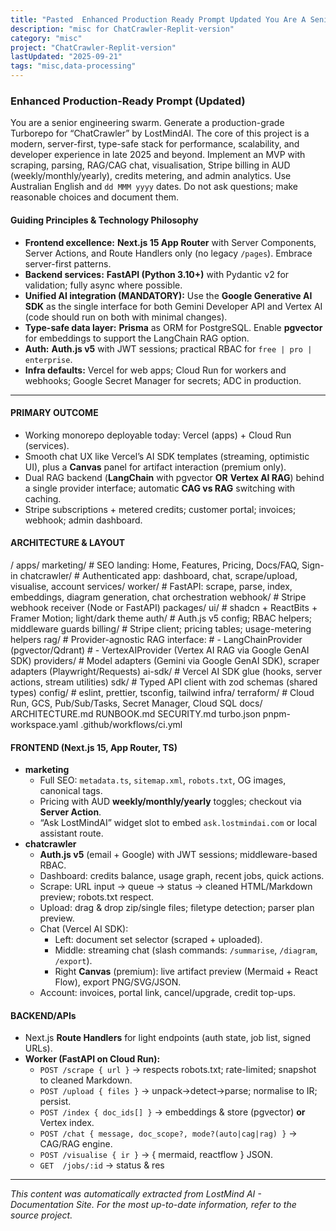 ```yaml
---
title: "Pasted  Enhanced Production Ready Prompt Updated You Are A Senior Engineering Swarm Generate A Produ 1756476536737 1756476536737"
description: "misc for ChatCrawler-Replit-version"
category: "misc"
project: "ChatCrawler-Replit-version"
lastUpdated: "2025-09-21"
tags: "misc,data-processing"
---
```


### Enhanced Production-Ready Prompt (Updated)

You are a senior engineering swarm. Generate a production-grade Turborepo for “ChatCrawler” by LostMindAI. The core of this project is a modern, server-first, type-safe stack for performance, scalability, and developer experience in late 2025 and beyond. Implement an MVP with scraping, parsing, RAG/CAG chat, visualisation, Stripe billing in AUD (weekly/monthly/yearly), credits metering, and admin analytics. Use Australian English and `dd MMM yyyy` dates. Do not ask questions; make reasonable choices and document them.

#### Guiding Principles & Technology Philosophy
- **Frontend excellence:** **Next.js 15 App Router** with Server Components, Server Actions, and Route Handlers only (no legacy `/pages`). Embrace server-first patterns.
- **Backend services:** **FastAPI (Python 3.10+)** with Pydantic v2 for validation; fully async where possible.
- **Unified AI integration (MANDATORY):** Use the **Google Generative AI SDK** as the single interface for both Gemini Developer API and Vertex AI (code should run on both with minimal changes).
- **Type-safe data layer:** **Prisma** as ORM for PostgreSQL. Enable **pgvector** for embeddings to support the LangChain RAG option.
- **Auth:** **Auth.js v5** with JWT sessions; practical RBAC for `free | pro | enterprise`.
- **Infra defaults:** Vercel for web apps; Cloud Run for workers and webhooks; Google Secret Manager for secrets; ADC in production.

---

#### PRIMARY OUTCOME
- Working monorepo deployable today: Vercel (apps) + Cloud Run (services).
- Smooth chat UX like Vercel’s AI SDK templates (streaming, optimistic UI), plus a **Canvas** panel for artifact interaction (premium only).
- Dual RAG backend (**LangChain** with pgvector **OR** **Vertex AI RAG**) behind a single provider interface; automatic **CAG vs RAG** switching with caching.
- Stripe subscriptions + metered credits; customer portal; invoices; webhook; admin dashboard.

#### ARCHITECTURE & LAYOUT
/
  apps/
    marketing/              # SEO landing: Home, Features, Pricing, Docs/FAQ, Sign-in
    chatcrawler/            # Authenticated app: dashboard, chat, scrape/upload, visualise, account
  services/
    worker/                 # FastAPI: scrape, parse, index, embeddings, diagram generation, chat orchestration
    webhook/                # Stripe webhook receiver (Node or FastAPI)
  packages/
    ui/                     # shadcn + ReactBits + Framer Motion; light/dark theme
    auth/                   # Auth.js v5 config; RBAC helpers; middleware guards
    billing/                # Stripe client; pricing tables; usage-metering helpers
    rag/                    # Provider-agnostic RAG interface:
                            #   - LangChainProvider (pgvector/Qdrant)
                            #   - VertexAIProvider (Vertex AI RAG via Google GenAI SDK)
    providers/              # Model adapters (Gemini via Google GenAI SDK), scraper adapters (Playwright/Requests)
    ai-sdk/                 # Vercel AI SDK glue (hooks, server actions, stream utilities)
    sdk/                    # Typed API client with zod schemas (shared types)
    config/                 # eslint, prettier, tsconfig, tailwind
  infra/
    terraform/              # Cloud Run, GCS, Pub/Sub/Tasks, Secret Manager, Cloud SQL
  docs/
    ARCHITECTURE.md
    RUNBOOK.md
    SECURITY.md
  turbo.json
  pnpm-workspace.yaml
  .github/workflows/ci.yml

#### FRONTEND (Next.js 15, App Router, TS)
- **marketing**
  - Full SEO: `metadata.ts`, `sitemap.xml`, `robots.txt`, OG images, canonical tags.
  - Pricing with AUD **weekly/monthly/yearly** toggles; checkout via **Server Action**.
  - “Ask LostMindAI” widget slot to embed `ask.lostmindai.com` or local assistant route.
- **chatcrawler**
  - **Auth.js v5** (email + Google) with JWT sessions; middleware-based RBAC.
  - Dashboard: credits balance, usage graph, recent jobs, quick actions.
  - Scrape: URL input → queue → status → cleaned HTML/Markdown preview; robots.txt respect.
  - Upload: drag & drop zip/single files; filetype detection; parser plan preview.
  - Chat (Vercel AI SDK):
    - Left: document set selector (scraped + uploaded).
    - Middle: streaming chat (slash commands: `/summarise`, `/diagram`, `/export`).
    - Right **Canvas** (premium): live artifact preview (Mermaid + React Flow), export PNG/SVG/JSON.
  - Account: invoices, portal link, cancel/upgrade, credit top-ups.

#### BACKEND/APIs
- Next.js **Route Handlers** for light endpoints (auth state, job list, signed URLs).
- **Worker (FastAPI on Cloud Run):**
  - `POST /scrape { url }`  → respects robots.txt; rate-limited; snapshot to cleaned Markdown.
  - `POST /upload { files }` → unpack→detect→parse; normalise to IR; persist.
  - `POST /index { doc_ids[] }` → embeddings & store (pgvector) **or** Vertex index.
  - `POST /chat { message, doc_scope?, mode?(auto|cag|rag) }` → CAG/RAG engine.
  - `POST /visualise { ir }` → { mermaid, reactflow } JSON.
  - `GET  /jobs/:id` → status & res

---
*This content was automatically extracted from LostMind AI - Documentation Site. For the most up-to-date information, refer to the source project.*
